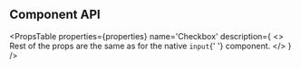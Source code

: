 
<CheckboxPlayground />

## Component API

<PropsTable
  properties={properties}
  name='Checkbox'
  description={
    <>
      Rest of the props are the same as for the native <code>input</code>{' '}
      component.
    </>
  }
/>

